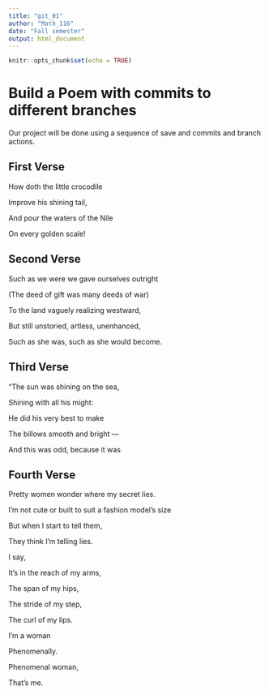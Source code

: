 ```yaml
---
title: "git_01"
author: "Math_116"
date: "Fall semester"
output: html_document
---
```


```r
knitr::opts_chunk$set(echo = TRUE)
```
# Build a Poem with commits to different branches
Our project will be done using a sequence of save and commits and branch actions.
<!-- Do not modify or change any text in "!--" bracketed areas such as this --- these are instructions to
you, if you change any of this the git program will notice it and compromise your git merging strategy !-->

## First Verse 
<!--Put the first five lines of a poem by Lewis Carrol in this section!-->
How doth the little crocodile 

Improve his shining tail,

And pour the waters of the Nile 

On every golden scale! 

## Second Verse
<!--Put the first five lines of a poem by Robert Frost in this section!-->
Such as we were we gave ourselves outright

(The deed of gift was many deeds of war)

To the land vaguely realizing westward,

But still unstoried, artless, unenhanced,

Such as she was, such as she would become.

## Third Verse
 <!--Put the first two verses of The Walrus and the Carpenter here!-->
"The sun was shining on the sea,

Shining with all his might:
 
He did his very best to make

The billows smooth and bright —

And this was odd, because it was

## Fourth Verse
<!--Put a short poem of your choice 8-20 lines,here!-->
Pretty women wonder where my secret lies.

I’m not cute or built to suit a fashion model’s size  

But when I start to tell them,

They think I’m telling lies.

I say,

It’s in the reach of my arms,

The span of my hips, 

The stride of my step,  

The curl of my lips. 

I’m a woman

Phenomenally.

Phenomenal woman,   

That’s me.
